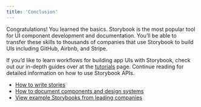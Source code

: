 ```yaml
---
title: 'Conclusion'
---
```


Congratulations! You learned the basics. Storybook is the most popular tool for UI component development and documentation. You’ll be able to transfer these skills to thousands of companies that use Storybook to build UIs including GitHub, Airbnb, and Stripe.

If you’d like to learn workflows for building app UIs with Storybook, check out our in-depth guides over at the [tutorials](https://storybook.js.org/tutorials/) page. Continue reading for detailed information on how to use Storybook APIs.

- [How to write stories](../writing-stories/introduction.mdx)
- [How to document components and design systems](../writing-docs/introduction.mdx)
- [View example Storybooks from leading companies](https://storybook.js.org/showcase)
